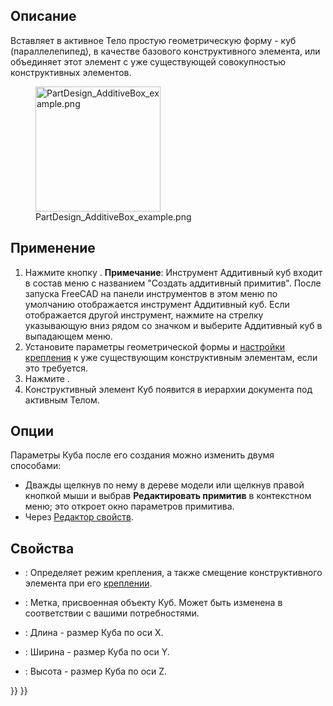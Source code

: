 <languages/>

<div class="mw-translate-fuzzy">
{{Docnav/ru
|[[PartDesign_CompPrimitiveAdditive/ru|Создать аддитивный примитив]]
|[[PartDesign_AdditiveCylinder/ru|Аддитивный цилиндр]]
|[[PartDesign_Workbench/ru|Верстак PartDesign]]
|IconL=PartDesign_CompPrimitiveAdditive.png
|IconR=PartDesign_AdditiveCylinder.svg
|IconC=Workbench_PartDesign.svg
}}
</div>

{{GuiCommand/ru
|Name/ru=Аддитивный куб (параллелепипед)
|Name=PartDesign_AdditiveBox
|MenuLocation=Part Design → Создать аддитивный примитив → Аддитивный куб (параллелепипед)
|Workbenches=[[PartDesign_Workbench/ru|PartDesign]]
|Version=0.17
|SeeAlso=[[PartDesign_CompPrimitiveAdditive/ru|Создать аддитивный примитив]], [[PartDesign_SubtractiveBox/ru|Субтрактивный куб (параллелепипед)]]
}}

<span id="Description"></span>
==Описание==

Вставляет в активное Тело простую геометрическую форму - куб (параллелепипед), в качестве базового конструктивного элемента, или объединяет этот элемент с уже существующей совокупностью конструктивных элементов.

[[File:PartDesign_AdditiveBox_example.png|200px]]

<span id="Usage"></span>
==Применение==

<div class="mw-translate-fuzzy">
# Нажмите кнопку {{Button|[[Image:PartDesign AdditiveBox.svg|24px]] '''Аддитивный куб'''}}. '''Примечание''': Инструмент Аддитивный куб входит в состав меню с названием "Создать аддитивный примитив". После запуска FreeCAD на панели инструментов в этом меню по умолчанию отображается инструмент Аддитивный куб. Если отображается другой инструмент, нажмите на стрелку указывающую вниз рядом со значком и выберите Аддитивный куб в выпадающем меню.
# Установите параметры геометрической формы и [[Part_EditAttachment/ru|настройки крепления]] к уже существующим конструктивным элементам, если это требуется.
# Нажмите {{Button|OK}}.
# Конструктивный элемент Куб появится в иерархии документа под активным Телом.
</div>

<span id="Options"></span>
==Опции==

Параметры Куба после его создания можно изменить двумя способами:
* Дважды щелкнув по нему в дереве модели или щелкнув правой кнопкой мыши и выбрав '''Редактировать примитив''' в контекстном меню; это откроет окно параметров примитива.
* Через [[Property_editor/ru|Редактор свойств]].

<span id="Properties"></span>
==Свойства==

* {{PropertyData|Attachment}}: Определяет режим крепления, а также cмещение конструктивного элемента при его [[Part_EditAttachment/ru|креплении]].
* {{PropertyData|Label}}: Метка, присвоенная объекту Куб. Может быть изменена в соответствии с вашими потребностями.
* {{PropertyData|Length}}: Длина - размер Куба по оси X.
* {{PropertyData|Width}}: Ширина - размер Куба по оси Y.
* {{PropertyData|Height}}: Высота - размер Куба по оси Z.


<div class="mw-translate-fuzzy">
{{Docnav/ru
|[[PartDesign_CompPrimitiveAdditive/ru|Создать аддитивный примитив]]
|[[PartDesign_AdditiveCylinder/ru|Аддитивный цилиндр]]
|[[PartDesign_Workbench/ru|Верстак PartDesign]]
|IconL=PartDesign_CompPrimitiveAdditive.png
|IconR=PartDesign_AdditiveCylinder.svg
|IconC=Workbench_PartDesign.svg
}}
</div>

{{PartDesign_Tools_navi{{#translation:}}}}
{{Userdocnavi{{#translation:}}}}